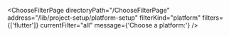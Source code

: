 


<ChooseFilterPage
    directoryPath="/ChooseFilterPage"
    address="/lib/project-setup/platform-setup"
    filterKind="platform"
    filters={['flutter']}
    currentFilter="all"
    message={'Choose a platform:'}
/>

